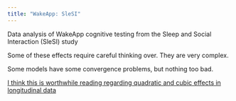 ```yaml
---
title: "WakeApp: SleSI"
---
```


Data analysis of WakeApp cognitive testing from the Sleep and Social Interaction (SleSI) study

Some of these effects require careful thinking over. They are very complex.

Some models have some convergence problems, but nothing too bad.

[I think this is worthwhile reading regarding quadratic and cubic effects in longitudinal data](https://books.google.se/books?id=8jxyBgAAQBAJ&pg=PA257&lpg=PA257&dq=what+is+the+quadratic+effect+when+there+is+a+cubic+effect&source=bl&ots=ifluRVXJeQ&sig=GJfGe7XQ-6DKjDt-T425NVNp1gY&hl=sv&sa=X&ved=0ahUKEwi1rPWP2rjWAhUkQJoKHfOtClEQ6AEIbDAJ#v=onepage&q=what%20is%20the%20quadratic%20effect%20when%20there%20is%20a%20cubic%20effect&f=false)

